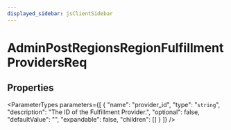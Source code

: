 ```yaml
---
displayed_sidebar: jsClientSidebar
---
```



# AdminPostRegionsRegionFulfillmentProvidersReq

## Properties

<ParameterTypes parameters={[
  {
    "name": "provider_id",
    "type": "`string`",
    "description": "The ID of the Fulfillment Provider.",
    "optional": false,
    "defaultValue": "",
    "expandable": false,
    "children": []
  }
]} />
